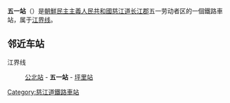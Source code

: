 {{unreferenced|time=2015-01-23T02:15:00+00:00}}
{{朝鮮半島車站資訊
|公司色 = blue
|文字色 = 
|站名 = 五一站
|圖片 = 
|pxl = 
|圖片說明 =
|前一站 = [[公北站|公北]]
|前一站距離 = 4.2
|後一站距離 = 2.4
|後一站 = [[坪里站|坪里]]
|所屬路線 = [[江界线|江界线]]
|距離 = 21.6
|起點站 = [[江界站|江界]]
|諺文 = 오일역
|朝鮮漢字 = 五一驛
|文觀部式 = 
|馬-賴式 = O-il-yŏk
|副站名 = 
|車站編號 = 
|停站路線數 = 
|所屬公司 = [[朝鮮民主主義人民共和國鐵道省|朝鮮民主主義人民共和國鐵道省]]
|所在地 =[[慈江道|慈江道]][[长江郡|长江郡]]五一劳动者区
|車站構造 = 地面车站
|月台配置 = 
|啟用年月日 =
|廢站年月日 = 
|上下車人次 = 
|統計年度 = 
|轉車 = 
|備註 = 
|全寬備註 = 
}}

'''五一站'''（{{lang-ko|오일역}}）是[[朝鮮民主主義人民共和國|朝鮮民主主義人民共和國]][[慈江道|慈江道]][[长江郡|长江郡]]五一劳动者区的一個鐵路車站，属于[[江界线|江界线]]。

==邻近车站==
江界线
:[[公北站|公北站]] - '''五一站''' - [[坪里站|坪里站]]

{{朝鲜铁路小作品}}

{{江界线}}

[[Category:慈江道鐵路車站|Category:慈江道鐵路車站]]